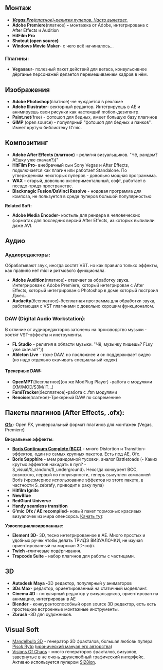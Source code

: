 == '''Монтаж''' ==
* '''<u>''Vegas Pro ''</u>'''<u>''(платное)''' - '''религия пуперов. Часто вылетает.''</u>
* '''Adobe Premiere '''(платное) '''-''' монтажка от Adobe, интегрирована с After Effects и Audition
* '''HitFilm Pro'''
* '''Shotcut (open source)'''
* '''Windows Movie Maker '''- с чего всё начиналось...

=== '''Плагины''': ===
* '''Vegasaur '''- полезный пакет действий для вегаса, конвульсивное дёрганье персонажей делается перемешиванием кадров в нём.

== '''Изображения''' ==
* '''Adobe Photoshop '''(платное)''' - '''не нуждается в рекламе
* '''Adobe Illustrator '''- векторный редактор. Интегрируешь в АЕ и анимируешь свои рисунки как настоящий motion-дезигенгр. 
* '''Paint.net '''(free) - фотошоп для бедных, имеет большую базу плагинов
* '''GIMP''' (open source) - популярный "фотошоп для бедных и панков". Имеет крутую библиотеку G'mic.

== '''Композитинг''' ==
* '''Adobe After Effects (платное)''' - религия визуальщиков. "Чё, рандом? АЕшку уже скачал?))" 
* '''HitFilm Pro '''- внебрачный сын Sony Vegas и After Effects, подключается как плагин или работает Standalone. По утверждениям некоторых пуперов - довольно мощная программма.
* '''WAX''' - старый, довольно экспериментальный, софт, работает в псевдо-тридэ пространстве.
* '''Blackmagic Fusion/DaVinci Resolve''' - нодовая программа для композа, не пользуется в среде пуперов большой популярностью
'''Related Soft:'''
* '''Adobe Media Encoder '''- костыль для рендера в человеческих форматах для последних версий After Effects, из которых выпилили даже AVI.

== '''Аудио''' ==

=== '''Аудиоредакторы''': ===
Обрабатывают звук, иногда хостят VST. но как правило только эффекты, как правило нет midi и ритмового функционала.
* '''Adobe Audition '''(платное)''' -''' отвечает за обработку звука. Интегрирован с Adobe Premiere, который интегрирован с After Effects, который интегрирован с Photoshop в доме который построил Джек...
* '''Audacity '''(бесплатное)''' - '''бесплатная программа для обработки звука, работающая с VST плагинами с довольно хорошим функционалом.

=== '''DAW (Digital Audio Workstation):''' ===
В отличие от аудиоредакторов заточены на производство музыки - хостят VST-эффекты и инструменты. 
* '''FL Studio''' - религия в области музыки. "Чё, музычку пишешь? FLку уже скачал?"))
* '''Ableton Live''' - тоже DAW, но посложнее и он поддерживает видео (но надо отдельно скачивать специальный кодек)
==== '''Трекерные DAW''': ====
* '''OpenMPT '''(бесплатное)''' '''(он же ModPlug Player) '''- '''работа с модулями (XM/MOD/S3M/IT...)
* '''FamiTracker '''(бесплатное)''' - '''работа с .ftm модулями
* '''Renoise '''(платное)''' - '''Трекерный DAW по современнее

== '''Пакеты плагинов (After Effects, .ofx):''' ==
[https://en.wikipedia.org/wiki/OpenFX_(API) '''Ofx''']''' -''' Open FX, универсальный формат плагинов для монтажек (Vegas, Premiere)

'''Визуальные эффекты:'''
* [https://en.wikipedia.org/wiki/Boris_Continuum_Complete '''Boris Continuum Complete (BCC)'''] - много Distortion и Transition-эффектов, один из самых крупных пакетов. Есть под AE, Ofx.
* '''Boris Sapphire''' - мем рандомной тусовки, аналог Battletoads (- Каких крутых эффектов накидать в пуп? - S_visual/S_random/S_underground). Некогда конкурент BCC, возможно, первый по популярности, теперь выкуплен компанией Boris (чрезмерное использование эффектов из этого пакета, в частности S_zebrafy,  приводит к раку пупа)
* '''Hitfilm Ignite'''
* '''NewBlue'''
* '''RedGiant Universe''' 
* '''Handy seamless transition''' 
* '''G'mic Ofx / AE recompiled '''- новый пакет тормозных красивых визуалочек из мира опенсорса. [http://reduxfx.com/gmic/rfx_gmic_plugin_0.4b.zip Качать тут].  
'''Узкоспециализирвоанные:'''
* '''Element 3D '''- 3D, тесно интегрированное в АЕ. Много простых и удобных ручек чтобы делать ТРИДЭ ВИЗУАЛОЧКИ, не изучая ориентированный на марсиан 3D-софт.
* '''Twich - '''глитчевые подёргивания.
* '''Trapcode Suite''' - набор плагинов для работы с частицами.

== '''3D''' ==
* '''Autodesk Maya - '''3D редактор, популярный у аниматоров
* '''3Ds Max '''- редактор, ориентированный на статичный моделлинг. 
* '''Cinema 4D - ''' популярный редактор у визуальщиков, ориентирован на анимацию, интегрирован в АЕ
* '''Blender''' - конкурентоспособный open source 3D редактор, есть есть простецкие встроенные монтажные инструменты.
* '''Zbrush - '''3D для художников.

== '''Visual Soft<nowiki/>''' ==
* [http://www.mandelbulb.com/2014/mandelbulb-3d-mb3d-fractal-rendering-software/ Mandelbulb 3D] - генератор 3D фракталов, большая любовь пупера [[Pisok ̶R̶Y̶T̶P̶|Pisok Rytp]] ([https://www.youtube.com/watch?v=76Iqzwl1cFk иронический мануал его авторства])
* [http://softology.com.au/voc.htm Visions Of Chaos] - много генераторов фракталов, визуалов, завернутые в не очень дружелюбный графический интерфейс. Активно используется пупером [[SI28ION|Si28ion]].
